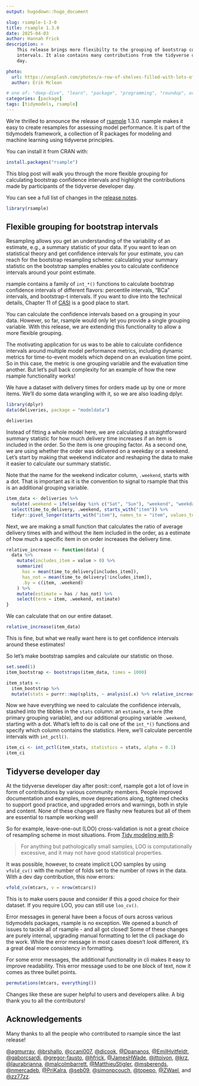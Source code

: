 ```yaml
---
output: hugodown::hugo_document

slug: rsample-1-3-0
title: rsample 1.3.0
date: 2025-04-03
author: Hannah Frick
description: >
    This release brings more flexibilty to the grouping of bootstrap confidence 
    intervals. It also contains many contributions from the tidyverse developer 
    day.

photo:
  url: https://unsplash.com/photos/a-row-of-shelves-filled-with-lots-of-shoes-yZxBkDr73AM
  author: Erik Mclean

# one of: "deep-dive", "learn", "package", "programming", "roundup", or "other"
categories: [package] 
tags: [tidymodels, rsample]
---
```


```{=html}
<!--
TODO:
* [x] Look over / edit the post's title in the yaml
* [x] Edit (or delete) the description; note this appears in the Twitter card
* [x] Pick category and tags (see existing with `hugodown::tidy_show_meta()`)
* [x] Find photo & update yaml metadata
* [x] Create `thumbnail-sq.jpg`; height and width should be equal
* [x] Create `thumbnail-wd.jpg`; width should be >5x height
* [x] `hugodown::use_tidy_thumbnails()`
* [x] Add intro sentence, e.g. the standard tagline for the package
* [x] `usethis::use_tidy_thanks()`
-->
```

We're thrilled to announce the release of [rsample](https://rsample.tidymodels.org/) 1.3.0. rsample makes it easy to create resamples for assessing model performance. It is part of the tidymodels framework, a collection of R packages for modeling and machine learning using tidyverse principles.

You can install it from CRAN with:

```r
install.packages("rsample")
```

This blog post will walk you through the more flexible grouping for calculating bootstrap confidence intervals and highlight the contributions made by participants of the tidyverse developer day.

You can see a full list of changes in the [release notes](https://rsample.tidymodels.org/news/index.html#rsample-130).

```r
library(rsample)
```

## Flexible grouping for bootstrap intervals

Resampling allows you get an understanding of the variability of an estimate, e.g., a summary statistic of your data. 
If you want to lean on statistical theory and get confidence intervals for your estimate, you can reach for the bootstrap resampling scheme: calculating your summary statistic on the bootstrap samples enables you to calculate confidence intervals around your point estimate. 

rsample contains a family of `int_*()` functions to calculate bootstrap confidence intervals of different flavors: percentile intervals, "BCa" intervals, and bootstrap-t intervals. If you want to dive into the technical details, Chapter 11 of [CASI](https://hastie.su.domains/CASI/) is a good place to start.

You can calculate the confidence intervals based on a grouping in your data. However, so far, rsample would only let you provide a single grouping variable. With this release, we are extending this functionality to allow a more flexible grouping. 

The motivating application for us was to be able to calculate confidence intervals around multiple model performance metrics, including dynamic metrics for time-to-event models which depend on an evaluation time point. So in this case, the metric is one grouping variable and the evaluation time another. But let's pull back complexity for an example of how the new rsample functionality works!

We have a dataset with delivery times for orders made up by one or more items. We'll do some data wrangling with it, so we are also loading dplyr.

```r
library(dplyr)
data(deliveries, package = "modeldata")

deliveries
```

Instead of fitting a whole model here, we are calculating a straightforward summary statistic for how much delivery time increases if an item is included in the order. So the item is one grouping factor. As a second one, we are using whether the order was delivered on a weekday or a weekend. Let's start by making that weekend indicator and reshaping the data to make it easier to calculate our summary statistic. 

Note that the name for the weekend indicator column, `.weekend`, starts with a dot. That is important as it is the convention to signal to rsample that this is an additional grouping variable.

```r
item_data <- deliveries %>%
  mutate(.weekend = ifelse(day %in% c("Sat", "Sun"), "weekend", "weekday")) %>%
  select(time_to_delivery, .weekend, starts_with("item")) %>%
  tidyr::pivot_longer(starts_with("item"), names_to = "item", values_to = "value") 
```

Next, we are making a small function that calculates the ratio of average delivery times with and without the item included in the order, as a estimate of how much a specific item in on order increases the delivery time. 

```r
relative_increase <- function(data) {
  data %>%
    mutate(includes_item = value > 0) %>%
    summarize(
      has = mean(time_to_delivery[includes_item]),
      has_not = mean(time_to_delivery[!includes_item]),
      .by = c(item, .weekend)
    ) %>%
    mutate(estimate = has / has_not) %>%
    select(term = item, .weekend, estimate)
}
```

We can calculate that on our entire dataset.

```r
relative_increase(item_data)
```

This is fine, but what we really want here is to get confidence intervals around these estimates!

So let's make bootstrap samples and calculate our statistic on those.

```r
set.seed(1)
item_bootstrap <- bootstraps(item_data, times = 1000)

item_stats <-
  item_bootstrap %>%
  mutate(stats = purrr::map(splits, ~ analysis(.x) %>% relative_increase()))
```

Now we have everything we need to calculate the confidence intervals, stashed into the tibbles in the `stats` column: an `estimate`, a `term` (the primary grouping variable), and our additional grouping variable `.weekend`, starting with a dot. What's left to do is call one of the `int_*()` functions and specify which column contains the statistics. Here, we'll calculate percentile intervals with `int_pctl()`.

```r
item_ci <- int_pctl(item_stats, statistics = stats, alpha = 0.1)
item_ci
```



## Tidyverse developer day

At the tidyverse developer day after posit::conf, rsample got a lot of love in form of contributions by various community members. People improved documentation and examples, move deprecations along, tightened checks to support good practice, and upgraded errors and warnings, both in style and content. None of these changes are flashy new features but all of them are essential to rsample working well!

So for example, leave-one-out (LOO) cross-validation is not a great choice of resampling scheme in most situations.
From [Tidy modeling with R](https://www.tmwr.org/resampling#leave-one-out-cross-validation):

> For anything but pathologically small samples, LOO is computationally excessive, and it may not have good statistical properties.

It was possible, however, to create implicit LOO samples by using `vfold_cv()` with the number of folds set to the number of rows in the data.
With a dev day contribution, this now errors:

```r
vfold_cv(mtcars, v = nrow(mtcars))
```

This is to make users pause and consider if this a good choice for their dataset. If you require LOO, you can still use `loo_cv()`.

Error messages in general have been a focus of ours across various tidymodels packages, rsample is no exception. We opened a bunch of issues to tackle all of rsample - and all got closed! Some of these changes are purely internal, upgrading manual formatting to let the cli package do the work. While the error message in most cases doesn't *look* different, it's a great deal more consistency in formatting.

For some error messages, the additional functionality in cli makes it easy to improve readability. This error message used to be one block of text, now it comes as three bullet points.

```r
permutations(mtcars, everything())
```

Changes like these are super helpful to users and developers alike. A big thank you to all the contributors!

## Acknowledgements

Many thanks to all the people who contributed to rsample since the last release!

[&#x0040;agmurray](https://github.com/agmurray), [&#x0040;brshallo](https://github.com/brshallo), [&#x0040;ccani007](https://github.com/ccani007), [&#x0040;dicook](https://github.com/dicook), [&#x0040;Dpananos](https://github.com/Dpananos), [&#x0040;EmilHvitfeldt](https://github.com/EmilHvitfeldt), [&#x0040;gaborcsardi](https://github.com/gaborcsardi), [&#x0040;gregor-fausto](https://github.com/gregor-fausto), [&#x0040;hfrick](https://github.com/hfrick), [&#x0040;JamesHWade](https://github.com/JamesHWade), [&#x0040;jttoivon](https://github.com/jttoivon), [&#x0040;krz](https://github.com/krz), [&#x0040;laurabrianna](https://github.com/laurabrianna), [&#x0040;malcolmbarrett](https://github.com/malcolmbarrett), [&#x0040;MatthieuStigler](https://github.com/MatthieuStigler), [&#x0040;msberends](https://github.com/msberends), [&#x0040;nmercadeb](https://github.com/nmercadeb), [&#x0040;PriKalra](https://github.com/PriKalra), [&#x0040;seb09](https://github.com/seb09), [&#x0040;simonpcouch](https://github.com/simonpcouch), [&#x0040;topepo](https://github.com/topepo), [&#x0040;ZWael](https://github.com/ZWael), and [&#x0040;zz77zz](https://github.com/zz77zz).
